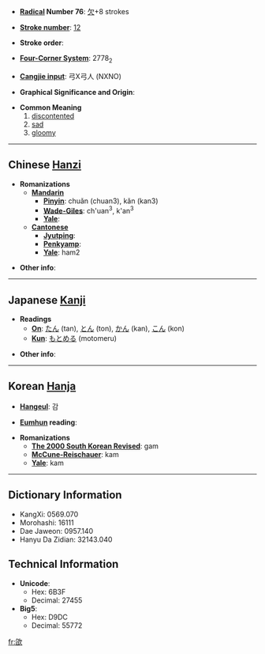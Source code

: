 * '''[[Wiktionary:Chinese radical index| Radical]] Number 76''': [[Wiktionary:Chinese radical index 欠|欠]]+8 strokes

* '''[[Wiktionary:Chinese total strokes index|Stroke number]]''': [[Wiktionary:Chinese total strokes index 12|12]]

* '''Stroke order''': 

* '''[[Wiktionary:Chinese four corner index|Four-Corner System]]''': 2778<sub>2</sub>

* '''[[Wiktionary:Chinese Cangjie index|Cangjie input]]''': 弓X弓人 (NXNO)

* '''Graphical Significance and Origin''': 

* '''Common Meaning'''
*#[[discontented]]
*# [[sad]]
*# [[gloomy]]

----

== Chinese [[Hanzi]] ==

* '''Romanizations'''
** '''[[Mandarin]]'''
*** '''[[Pinyin]]''': chuǎn (chuan3), kǎn (kan3)
*** '''[[Wade-Giles]]''': ch'uan<sup>3</sup>, k'an<sup>3</sup>
*** '''[[Yale]]''': 
** '''[[Cantonese]]'''
*** '''[[Jyutping]]''':
*** '''[[Penkyamp]]''': 
*** '''[[Yale]]''': ham2

* '''Other info''': 

----

== Japanese [[Kanji]] ==

* '''Readings'''
** '''[[On]]''': [[たん]] (tan), [[とん]] (ton), [[かん]] (kan), [[こん]] (kon)
** '''[[Kun]]''': [[もとめる]] (motomeru)

* '''Other info''':  

----

== Korean [[Hanja]] ==

* '''[[Hangeul]]''': 감

* '''[[Eumhun]] reading''': 

* '''Romanizations'''
** '''[[The 2000 South Korean Revised Romanization|The 2000 South Korean Revised]]''': gam
** '''[[McCune-Reischauer]]''': kam
** '''[[Yale]]''': kam

----

== Dictionary Information ==

* KangXi: 0569.070
* Morohashi: 16111
* Dae Jaweon: 0957.140
* Hanyu Da Zidian: 32143.040

== Technical Information ==

* '''Unicode''':
** Hex: 6B3F
** Decimal: 27455
* '''Big5''':
** Hex: D9DC
** Decimal: 55772

[[fr:欿]]